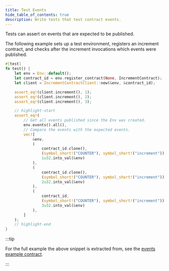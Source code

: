 ```yaml
---
title: Test Events
hide_table_of_contents: true
description: Write tests that test contract events.
---
```


Tests can assert on events that are expected to be published.

The following example sets up a test environment, registers an increment contract, and checks after the increment invocations which events were published.

```rust
#[test]
fn test() {
    let env = Env::default();
    let contract_id = env.register_contract(None, IncrementContract);
    let client = IncrementContractClient::new(&env, &contract_id);

    assert_eq!(client.increment(), 1);
    assert_eq!(client.increment(), 2);
    assert_eq!(client.increment(), 3);

    // highlight-start
    assert_eq!(
        // Get all events published since the Env was created.
        env.events().all(),
        // Compare the events with the expected events.
        vec![
            &env,
            (
                contract_id.clone(),
                (symbol_short!("COUNTER"), symbol_short!("increment")).into_val(&env),
                1u32.into_val(&env)
            ),
            (
                contract_id.clone(),
                (symbol_short!("COUNTER"), symbol_short!("increment")).into_val(&env),
                2u32.into_val(&env)
            ),
            (
                contract_id,
                (symbol_short!("COUNTER"), symbol_short!("increment")).into_val(&env),
                3u32.into_val(&env)
            ),
        ]
    );
    // highlight-end
}
```

:::tip

For the full example the above snippet is extracted from, see the [events example contract](../../smart-contracts/example-contracts/events.mdx).

:::
